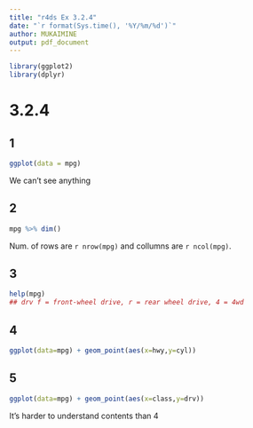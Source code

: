 ```yaml
---
title: "r4ds Ex 3.2.4"
date: "`r format(Sys.time(), '%Y/%m/%d')`"
author: MUKAIMINE
output: pdf_document
---
```


```r
library(ggplot2)
library(dplyr)
```


# 3.2.4
## 1
```r
ggplot(data = mpg)
```
We can't see anything

## 2
```r
mpg %>% dim()
```
Num. of rows are `r nrow(mpg)` and collumns are `r ncol(mpg)`.

## 3
```r
help(mpg)
## drv f = front-wheel drive, r = rear wheel drive, 4 = 4wd
```

## 4
```r
ggplot(data=mpg) + geom_point(aes(x=hwy,y=cyl))
```

## 5
```r
ggplot(data=mpg) + geom_point(aes(x=class,y=drv))
```
It's harder to understand contents than 4

